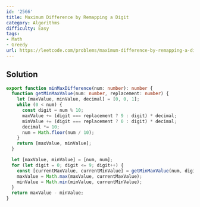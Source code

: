 ```yaml
---
id: '2566'
title: Maximum Difference by Remapping a Digit
category: Algorithms
difficulty: Easy
tags:
- Math
- Greedy
url: https://leetcode.com/problems/maximum-difference-by-remapping-a-digit
---
```


## Solution

```typescript filename="solution.ts" copy
export function minMaxDifference(num: number): number {
  function getMinMaxValue(num: number, replacement: number) {
    let [maxValue, minValue, decimal] = [0, 0, 1];
    while (0 < num) {
      const digit = num % 10;
      maxValue += (digit === replacement ? 9 : digit) * decimal;
      minValue += (digit === replacement ? 0 : digit) * decimal;
      decimal *= 10;
      num = Math.floor(num / 10);
    }
    return [maxValue, minValue];
  }

  let [maxValue, minValue] = [num, num];
  for (let digit = 0; digit <= 9; digit++) {
    const [currentMaxValue, currentMinValue] = getMinMaxValue(num, digit);
    maxValue = Math.max(maxValue, currentMaxValue);
    minValue = Math.min(minValue, currentMinValue);
  }
  return maxValue - minValue;
}
```

